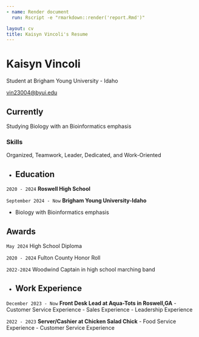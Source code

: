 ```yaml
---
- name: Render document
  run: Rscript -e "rmarkdown::render('report.Rmd')"

layout: cv
title: Kaisyn Vincoli's Resume
---
```

# Kaisyn Vincoli
Student at Brigham Young University - Idaho

<div id="webaddress">
<a href="vin23004@byui.edu">vin23004@byui.edu</a>


## Currently

Studying Biology with an Bioinformatics emphasis 

### Skills

Organized, Teamwork, Leader, Dedicated, and Work-Oriented

-
## Education

`2020 - 2024`
__Roswell High School__

`September 2024 - Now`
__Brigham Young University-Idaho__

- Biology with Bioinformatics emphasis


## Awards

`May 2024`
High School Diploma

`2020 - 2024`
Fulton County Honor Roll

`2022-2024`
Woodwind Captain in high school marching band

-
## Work Experience

`December 2023 - Now`
__Front Desk Lead at Aqua-Tots in Roswell,GA__
- Customer Service Experience 
- Sales Experience
- Leadership Experience

`2022 - 2023`
__Server/Cashier at Chicken Salad Chick__ 
- Food Service Experience 
- Customer Service Experience



<!-- ### Footer

Last updated: April 2025 -->